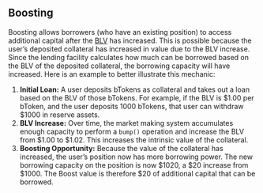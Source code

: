 
## Boosting
Boosting allows borrowers (who have an existing position) to access additional capital after the [BLV](/concepts/blv) has increased. This is possible because the user’s deposited collateral has increased in value due to the BLV increase. Since the lending facility calculates how much can be borrowed based on the BLV of the deposited collateral, the borrowing capacity will have increased. Here is an example to better illustrate this mechanic:

1. **Initial Loan:** A user deposits bTokens as collateral and takes out a loan based on the BLV of those bTokens. For example, if the BLV is $1.00 per bToken, and the user deposits 1000 bTokens, that user can withdraw $1000 in reserve assets.
2. **BLV Increase:** Over time, the market making system accumulates enough capacity to perform a `bump()` operation and increase the BLV from $1.00 to $1.02. This increases the intrinsic value of the collateral. 
3. **Boosting Opportunity:** Because the value of the collateral has increased, the user’s position now has more borrowing power. The new borrowing capacity on the position is now $1020, a $20 increase from $1000. The Boost value is therefore $20 of additional capital that can be borrowed.
